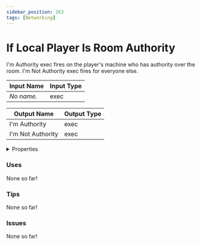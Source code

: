```yaml
---
sidebar_position: 263
tags: [Networking]
---
```


# If Local Player Is Room Authority

I'm Authority exec fires on the player's machine who has authority over the room. I'm Not Authority exec fires for everyone else.




<EsbSvg />

| Input Name | Input Type |
|-----------|-----------|
| *No name.* | exec |

| Output Name | Output Type |
|-----------|-----------|
| I'm Authority | exec |
| I'm Not Authority | exec |


<details>
  <summary>Properties</summary>
  <div>
    <div>
    <table>
      <thead>
        <tr>
          <th>Is beta required?</th>
          <th>❌</th>
        </tr>
        <tr>
          <th>Is this chip a trolling risk?</th>
          <th>❌</th>
        </tr>
        <tr>
          <th>Chip UUID</th>
          <th>5e28057f-214b-4ff8-81bc-512be207c9d7</th>
        </tr>
      </thead>
    </table>
    </div>
  </div>
</details>

### Uses

None so far!

### Tips

None so far!

### Issues

None so far!